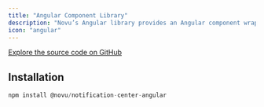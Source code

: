 ```yaml
---
title: "Angular Component Library"
description: "Novu’s Angular library provides an Angular component wrapper over the Notification Center Web that you can use to integrate the notification center into your Angular application. "
icon: "angular"
---
```


[Explore the source code on GitHub](https://github.com/novuhq/novu/tree/next/packages/notification-center-angular)

## Installation

```javascript
npm install @novu/notification-center-angular
```